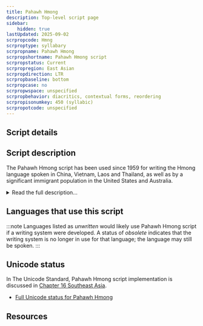 ```yaml
---
title: Pahawh Hmong
description: Top-level script page
sidebar:
    hidden: true
lastUpdated: 2025-09-02
scrpropcode: Hmng
scrproptype: syllabary
scrpropname: Pahawh Hmong
scrpropshortname: Pahawh Hmong script
scrpropstatus: Current
scrpropregion: East Asian
scrpropdirection: LTR
scrpropbaseline: bottom
scrpropcase: no
scrpropwspace: unspecified
scrpropbehavior: diacritics, contextual forms, reordering
scrpropisonumkey: 450 (syllabic)
scrpropotcode: unspecified
---
```



## Script details

<ScriptDetails />

## Script description

The Pahawh Hmong script has been used since 1959 for writing the Hmong language spoken in China, Vietnam, Laos and Thailand, as well as by a significant immigrant population in the United States and Australia.

<details>
<summary>Read the full description...</summary>It was created by Shong Lue, who claimed to have been sent by God to teach the script to the Hmong people, following a series of divine revelations. He developed the script in four stages, the second and third of which are the forms in most widespread current use.

The script is unique in that syllables are written in the reverse order to which they are spoken. So, although the script as a whole is read from left to right, each syllable is written from right to left. Also unusual is that the diphthong [au] is the inherent vowel in a consonant, as opposed to the more usual 'a', 'ə' or 'o'.

There are twenty consonant symbols which can appear at the start of a syllable. These combine with two diacritics to represent the sixty syllable-initial phonemes of the Hmong language. Use of these diacritics is not systematic, and the pronunciation of a given symbol+diacritic is not necessarily predictable from the sum of its two parts. For example, the sign for [c] when combined with a dot diacritic produces [ntʃh], and when combined with a tack diacritic produces [ts]. But the sign for [ntʃ] when combined with a dot diacritic produces [tʃ], and when combined with a tack diacritic produces [ph]. As the script was developed, this system was redesigned so that in the final version it is quite systematic. However, the final version is not the version in use.

Twenty-six symbols are used to represent the thirteen vowel phonemes. Each vowel can be written in two ways, each of which bears a (different) inherent tone. There are eight tones in the Hmong language. The inherent tone can be modified using one of four diacritics, which are used in a systematic way so that all 107 vowel + tone combinations can be represented.

Punctuation was introduced to the script in 1969, based on Latin punctuation. There are also script-specific symbols to indicate reduplication, exclamation, the sung or chanted nature of a text, percent, and ampersand. Logographs are used as a grammatical classifier, to denote periods of time, and to indicate clan names, which were historically of great social significance.

The script is not as widely used as the Romanized Popular Alphabet, a system devised largely by William Smalley in the 1950s. This is due to a lack of resources, negative political associations of Pahawh Hmong and difficulties in typesetting it. However, as asserted by Martha Ratcliffe in 'The Pahawh Hmong Script', it remains a great source of pride for the Hmong people.
</details>

## Languages that use this script

:::note
Languages listed as _unwritten_ would likely use Pahawh Hmong script if a writing system were developed. A status of _obsolete_ indicates that the writing system is no longer in use for that language; the language may still be spoken.
:::

<WsList script='Hmng' wsMax='5' />

## Unicode status

In The Unicode Standard, Pahawh Hmong script implementation is discussed in [Chapter 16 Southeast Asia](http://www.unicode.org/versions/latest/ch16.pdf).

- [Full Unicode status for Pahawh Hmong](/scrlang/unicode/hmng-unicode)



## Resources

<ScriptResources detailSummary='seemore' />

